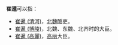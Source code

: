 '''崔暹'''可以指：
* [[崔暹_(清河)|崔暹 (清河)]]，[[北魏|北魏]]酷吏。
* [[崔暹_(博陵)|崔暹 (博陵)]]，北魏、东魏、北齐时的大臣。
* [[崔暹_(高麗)|崔暹 (高麗)]]，[[高丽|高丽]]大臣。

{{disambig|Cat=二字崔姓人名消歧义}}